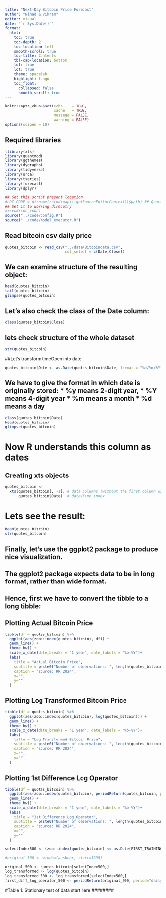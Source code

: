 ```yaml
---
title: "Next-Day Bitcoin Price Forecast"
author: "Nihad & Vikram"
editor: visual
date: "`r Sys.Date()`"
format: 
  html:
    toc: true
    toc-depth: 2
    toc-location: left
    smooth-scroll: true
    toc-title: Contents
    tbl-cap-location: bottom
    lof: true
    lot: true
    theme: spacelab
    highlight: tango
    toc_float:
      collapsed: false
      smooth_scroll: true
---
```


```r
knitr::opts_chunk$set(echo    = TRUE, 
                      cache   = TRUE,
                      message = FALSE, 
                      warning = FALSE)
options(scipen = 10)
```

## Required libraries

```r
llibrary(xts)
library(quantmod)
library(ggthemes)
library(dygraphs)
library(tidyverse)
library(urca)
library(tseries)
library(forecast)
library(dplyr)
```

```r
## Get this script present location
#LOC_CODE = dirname(rstudioapi::getSourceEditorContext()$path) ## Quarto
## Set it to working direcotry
#setwd(LOC_CODE)
source("../code/config.R")
source("../code/model_executor.R")
```

## Read bitcoin csv daily price

```r
quotes_bitcoin <- read_csv("../data/Bitcoindata.csv", 
                           col_select = c(Date,Close))
```

## We can examine structure of the resulting object:
```r
head(quotes_bitcoin)
tail(quotes_bitcoin)
glimpse(quotes_bitcoin)
```

## Let’s also check the class of the Date column:
```r
class(quotes_bitcoin$Close)
```
## lets check structure of the whole dataset
```r
str(quotes_bitcoin)
```
##Let's transform timeOpen into date:
```r
quotes_bitcoin$Date <- as.Date(quotes_bitcoin$Date, format = "%d/%m/%Y")
```
## We have to give the format in which date is originally stored: * %y means 2-digit year, * %Y means 4-digit year * %m means a month * %d means a day
```r
class(quotes_bitcoin$Date)
head(quotes_bitcoin)
glimpse(quotes_bitcoin)
```
# Now R understands this column as dates


## Creating xts objects
```r
quotes_bitcoin <- 
  xts(quotes_bitcoin[, -1], # data columns (without the first column with date)
      quotes_bitcoin$Date)  # date/time index
```
# Lets see the result:
```r
head(quotes_bitcoin)
str(quotes_bitcoin)
```

## Finally, let’s use the ggplot2 package to produce nice visualization. 
## The ggplot2 package expects data to be in long format, rather than wide format. 
## Hence, first we have to convert the tibble to a long tibble:
## Plotting Actual Bitcoin Price
```r
tibble(df = quotes_bitcoin) %>%
  ggplot(aes(zoo::index(quotes_bitcoin), df)) +
  geom_line() +
  theme_bw() +
  scale_x_date(date_breaks = "1 year", date_labels = "%b-%Y")+
  labs(
    title = "Actual Bitcoin Price",
    subtitle = paste0("Number of observations: ", length(quotes_bitcoin)),
    caption = "source: RR 2024",
    x="",
    y=""
  )
```

## Plotting Log Transformed Bitcoin Price
```r
tibble(df = quotes_bitcoin) %>%
  ggplot(aes(zoo::index(quotes_bitcoin), log(quotes_bitcoin))) +
  geom_line() +
  theme_bw() +
  scale_x_date(date_breaks = "1 year", date_labels = "%b-%Y")+
  labs(
    title = "Log Transformed Bitcoin Price",
    subtitle = paste0("Number of observations: ", length(quotes_bitcoin)),
    caption = "source: RR 2024",
    x="",
    y=""
  )
```
## Plotting 1st Difference Log Operator
```r
tibble(df = quotes_bitcoin) %>%
  ggplot(aes(zoo::index(quotes_bitcoin), periodReturn(quotes_bitcoin, period="daily", type="log"))) +
  geom_line() +
  theme_bw() +
  scale_x_date(date_breaks = "1 year", date_labels = "%b-%Y")+
  labs(
    title = "1st Difference Log Operator",
    subtitle = paste0("Number of observations: ", length(quotes_bitcoin)),
    caption = "source: RR 2024",
    x="",
    y=""
  )
```
```r
selectIndex500 <- (zoo::index(quotes_bitcoin) <= as.Date(FIRST_TRAINING_END_DATE,YYY_MM_DD))

#original_500 <- window(ausbeer, start=1995)

original_500 <- quotes_bitcoin[selectIndex500,]
log_transformed <- log(quotes_bitcoin)
log_transformed_500 <- log_transformed[selectIndex500,]
first_diff_log_operator_500 <- periodReturn(original_500, period="daily", type="log")
```
########
#Table 1. Stationary test of data start here
########
